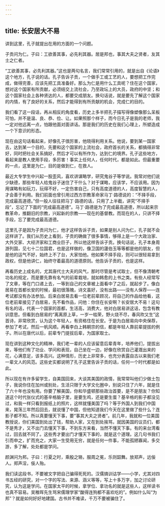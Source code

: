 ```yaml
---
---
---
```

title: 长安居大不易
---




讲到这里，孔子就提出在用的方面的一个问题。

子贡问为仁。子曰：工欲善其事，必先利其器。居是邦也，事其大夫之贤者，友其士之仁者。

“工欲善其事，必先利其器。”这也是两句名言，我们常常引用的，就是出自《论语》这个地方，孔子说的话。孔子告诉子贡，一个做手工或工艺的人，要想把工作完成，做得完善，应该先把工具准备好。那么为仁是用什么工具呢？住在这个国家，想对这个国家有所贡献，必须结交上流社会，乃至政坛上的大员，政府的中坚；和这个国家社会上各种贤达的人，都要交成朋友。换句话说，就是要先了解这个国家的内情，有了良好的关系，然后才能得到有所贡献的机会，完成仁的目的。

我们看了这一段话，再从相反的角度看，历史上多半把孔子描写得像塑像那么呆板可怕，并不是温、良、恭、俭、让。如果照那个样子，而今日孔子是我的老师，我一定对他远离一点，怕跟他面对面讲话。那是我们的历史在我们心理上，所塑造成一个下意识的形态。

现在由这句话看起来，好像孔子很厉害，他晓得利用关系。他说，要到某一国家去，达到某一个目的，先要和这个国家的上流社会，政府首长的关系，都搞得非常好，同时把社会关系搞好，然后才可以有所作为，达到仁的境界。孔子这些地方，看起来是教人使用手段，多厉害！事实上任何人，任何时代，都是如此。但最重要的一点，这里是为仁，目的是做到仁，在救人。

最近大专学生中兴起一股歪风，喜欢讲谋略学，研究鬼谷子等学说。我常对他们说少缺德，那些年轻人给鬼谷子迷住了干什么？对于谋略，应该学，不应该用。因为用谋略有如玩刀，玩得不好，一定伤害自己，只有高度道德的人，高度智慧的人，才会善于利用。我们前面也曾引用过西方宗教革命家马丁·路德说的：“不择手段，完成最高道德。”但一般人往往把马丁·路德的话，只用了上半截，讲究“不择手段”，忘记了下面的“完成最高道德”。马丁·路德是为了完成最高道德，所以起来宗教革命，推翻旧的宗教，兴起新的宗教——现在的基督教。而现在的人，只讲不择手段，忘了要完成最高道德。

这里孔子是因为子贡问为仁，他才这样告诉子贡，如果是别人问为仁，孔子就不会这样讲了。我们从历史上看到，子贡的确做了很多事情，够得上是一个大政治家、大外交家、大经济家和工商业巨子，所以他这样告诉子贡。换句话说，孔子本身周游列国，见七十二位国君，也是这样做的，像卫国的蘧伯玉等等都是他的朋友，但是他的运气不好，始终上不了台，大家怕他。他如果不择手段，则可以很轻易拿到政权，但是他讲仁，始终守着最高的道德原则。他告诉子贡的，也是这样。

再看历史上成名的，尤其唐代士大夫的风气，那时尽管是考试取士，但不像清朝考功名的规定，而是要先靠有名气的前辈栽培，就如韩愈的上书之类。有些人经常写了文章，等在门口递上去，一等到自己的文章被上面看中了之后，就起步了。像白居易在首都长安的时候，最初很落魄，诗文虽好，没有出路——没有人保荐——连考试都没有办法参加。后来白居易去看一位老前辈顾况，将自己的作品给他看，这位老前辈接见了白居易，先不看作品，问他：你住在长安啊？长安居大不易！这句有名的话，代表一个国家的首都，生活高，消费大，他对白居易讲这话，包含有教训意思。但看到白居易的“离离原上草，一岁一枯荣，野火烧不尽，春风吹又生”这首诗，非常欣赏，认为这个年轻人，有资格住在长安。于是为白居易向中央保荐，参加了考试，然后一帆风顺。再看李白上韩朝宗的信，都是年轻人靠前辈提拔的例子。所以在唐代以后，前辈专门提拔后辈，为国家取士。

现在讲到这种文化的精神，我们老一辈的人应该留意后辈青年，培养他们，提拔出来，等他们有了功业、学问和表现，自己坐在一边，好像在欣赏自己灌溉出来的花，心满意足，该多高兴。这种情形，历史上非常多，也充分表露自古以来我们老一辈文人的风范。这些史实都说明了孔子这里告诉子贡的话，任何一个时代都是如此。

所以现在有许多留学生，自美国回来，大谈其美国的政情，我常常叫他们少做土包子，我说你住在加州或别处，生活只限于大学文化圈中，别说只住了六年，就是住了六十年也没有用。你要了解美国，你和华盛顿那些政治首要，是不是朋友？你知道这个时代张仪式的基辛格脑子里，是要生鸡，还是要生蛋？基辛格的影子都没见过，和我一样只看到报纸上的照片，这样就懂美国了吗？等于外国人到我们中国来，晃荡三年然后回去，就说懂了中国，但他知道我们今天在这里做了些什么？连影子都不知。所以真要懂天下事，要“事其大夫之贤者”。前几年，我就和一位美国教授说，你们美国到处出了钱，帮助人家，又在到处挨骂，就因美国的议员们，都不是秀才，又不出门去懂天下事，不到东方来看，当然不懂天下事。有的来台湾看过，回去就不同了。这些秀才要出门才懂天下事的，就是这个道理。这几句书我们引而申之，扩而充之，大家一生受用无穷，就是任何一件事，不能孤陋寡闻，多交游，多了解，处处都是学问。

颜渊问为邦。子曰：行夏之时，乘殷之辂，服周之冕，乐则韶舞。放郑声，远佞人。郑声淫，佞人殆。

我们读这段书，不要被文字把自己骗得死死的。汉儒搞训诂学——小学，尤其对四书五经的研究，对一个字的写法、来源、涵义等等，写上十多万字，加之讨论研究，认为这是学问。在国家太平的时候，拿学位、拿功名的就是这些人，这样读书也真不容易。吴稚晖先生骂宋儒理学家“酸得连狗都不喜欢吃的”。例如什么叫“为邦”？就是如何好好地建国。古书并不难读，千万不要被骗住了。